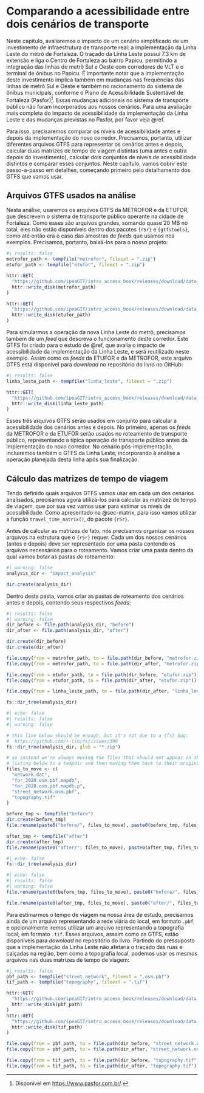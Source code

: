 #  Comparando a acessibilidade entre dois cenários de transporte

Neste capítulo, avaliaremos o impacto de um cenário simplificado de um investimento de infraestrutura de transporte real: a implementação da Linha Leste do metrô de Fortaleza. O traçado da Linha Leste possui 7.3 km de extensão e liga o Centro de Fortaleza ao bairro Papicu, permitindo a integração das linhas de metrô Sul e Oeste com corredores de VLT e o terminal de ônibus no Papicu. É importante notar que a implementação deste investimento implica também em mudanças nas frequências das linhas de metrô Sul e Oeste e também no racionamento do sistema de ônibus municipais, conforme o Plano de Acessibilidade Sustentável de Fortaleza (Pasfor)[^1]. Essas mudanças adicionais no sistema de transporte público não foram incorporados aos nossos cenários. Para uma avaliação mais completa do impacto de acessibilidade da implementação da Linha Leste e das mudanças previstas no Pasfor, por favor veja @ref.

[^1]: Disponível em <https://www.pasfor.com.br/>.

Para isso, precisaremos comparar os níveis de acessibilidade antes e depois da implementação do novo corredor. Precisamos, portanto, utilizar diferentes arquivos GTFS para representar os cenários antes e depois, calcular duas matrizes de tempo de viagem distintas (uma antes e outra depois do investimento), calcular dois conjuntos de níveis de acessibilidade distintos e comparar esses conjuntos. Neste capítulo, vamos cobrir este passo-a-passo em detalhes, começando primeiro pelo detalhamento dos GTFS que vamos usar.

## Arquivos GTFS usados na análise

Nesta análise, usaremos os arquivos GTFS da METROFOR e da ETUFOR, que descrevem o sistema de transporte público operante na cidade de Fortaleza. Como esses são arquivos grandes, somando quase 20 MB no total, eles não estão disponíveis dentro dos pacotes `{r5r}` e `{gtfstools}`, como até então era o caso das amostras de *feeds* que usamos nos exemplos. Precisamos, portanto, baixá-los para o nosso projeto:

```r
#| results: false
metrofor_path <- tempfile("metrofor", fileext = ".zip")
etufor_path <- tempfile("etufor", fileext = ".zip")

httr::GET(
  "https://github.com/ipeaGIT/intro_access_book/releases/download/data_1st_edition/gtfs_for_metrofor_2021-01.zip",
  httr::write_disk(metrofor_path)
)

httr::GET(
  "https://github.com/ipeaGIT/intro_access_book/releases/download/data_1st_edition/gtfs_for_etufor_2019-10.zip",
  httr::write_disk(etufor_path)
)
```

Para simularmos a operação da nova Linha Leste do metrô, precisamos também de um *feed* que descreva o funcionamento deste corredor. Este GTFS foi criado para o estudo de @ref, que avalia o impacto de acessibilidade da implementação da Linha Leste, e será reutilizado neste exemplo. Assim como os *feeds* da ETUFOR e da METROFOR, este arquivo GTFS está disponível para *download* no repositório do livro no GitHub:

```r
#| results: false
linha_leste_path <- tempfile("linha_leste", fileext = ".zip")

httr::GET(
  "https://github.com/ipeaGIT/intro_access_book/releases/download/data_1st_edition/gtfs_linha_leste.zip",
  httr::write_disk(linha_leste_path)
)
```

Esses três arquivos GTFS serão usados em conjunto para calcular a acessibilidade dos cenários antes e depois. No primeiro, apenas os *feeds* da METROFOR e da ETUFOR serão usados no roteamento de transporte público, representando a típica operação de transporte público antes da implementação do novo corredor. No cenário pós-implementação, incluiremos também o GTFS da Linha Leste, incorporando à análise a operação planejada desta linha após sua finalização.

## Cálculo das matrizes de tempo de viagem

Tendo definido quais arquivos GTFS vamos usar em cada um dos cenários analisados, precisamos agora utilizá-los para calcular as matrizez de tempo de viagem, que por sua vez vamos usar para estimar os níveis de acessibilidade. Como apresentado na @sec-matrix, para isso vamos utilizar a função `travel_time_matrix()`, do pacote `{r5r}`.

Antes de calcular as matrizes de fato, nós precisamos organizar os nossos arquivos na estrutura que o `{r5r}` requer. Cada um dos nossos cenários (antes e depois) deve ser representado por uma pasta contendo os arquivos necessários para o roteamento. Vamos criar uma pasta dentro da qual vamos botar as pastas do roteamento:

```r
#| warning: false
analysis_dir <- "impact_analysis"

dir.create(analysis_dir)
```

Dentro desta pasta, vamos criar as pastas de roteamento dos cenários antes e depois, contendo seus respectivos *feeds*:

```r
#| results: false
#| warning: false
dir_before <- file.path(analysis_dir, "before")
dir_after <- file.path(analysis_dir, "after")

dir.create(dir_before)
dir.create(dir_after)

file.copy(from = metrofor_path, to = file.path(dir_before, "metrofor.zip"))
file.copy(from = metrofor_path, to = file.path(dir_after, "metrofor.zip"))

file.copy(from = etufor_path, to = file.path(dir_before, "etufor.zip"))
file.copy(from = etufor_path, to = file.path(dir_after, "etufor.zip"))

file.copy(from = linha_leste_path, to = file.path(dir_after, "linha_leste.zip"))

fs::dir_tree(analysis_dir)
```

```r
#| echo: false
#| results: false
#| warning: false

# this line below should be enough, but it's not due to a {fs} bug:
#  https://github.com/r-lib/fs/issues/398
fs::dir_tree(analysis_dir, glob = "*.zip")

# so instead we're always moving the files that should not appear in the file
# listing below to a tempdir and then moving them back to their original dir
files_to_move <- c(
  "network.dat",
  "for_2020.osm.pbf.mapdb",
  "for_2020.osm.pbf.mapdb.p",
  "street_network.osm.pbf",
  "topography.tif"
)

before_tmp <- tempfile("before")
dir.create(before_tmp)
file.rename(paste0("before/", files_to_move), paste0(before_tmp, files_to_move))

after_tmp <- tempfile("after")
dir.create(after_tmp)
file.rename(paste0("after/", files_to_move), paste0(after_tmp, files_to_move))
```

```r
#| echo: false
fs::dir_tree(analysis_dir)
```

```r
#| echo: false
#| results: false
#| warning: false
file.rename(paste0(before_tmp, files_to_move), paste0("before/", files_to_move))

file.rename(paste0(after_tmp, files_to_move), paste0("after/", files_to_move))
```

Para estimarmos o tempo de viagem na nossa área de estudo, precisamos ainda de um arquivo representando a rede viária do local, em formato `.pbf`, e opcionalmente iremos utilizar um arquivo representando a topografia local, em formato `.tif`. Esses arquivos, asssim como os GTFS, estão disponíveis para *download* no repositório do livro. Partindo do pressuposto que a implementação da Linha Leste não afetaria o traçado das ruas e calçadas na região, bem como a topografia local, podemos usar os mesmos arquivos nas duas matrizes de tempo de viagem:

```r
#| results: false
pbf_path <- tempfile("street_network", fileext = ".osm.pbf")
tif_path <- tempfile("topography", fileext = ".tif")

httr::GET(
  "https://github.com/ipeaGIT/intro_access_book/releases/download/data_1st_edition/spo_2020.osm.pbf",
  httr::write_disk(pbf_path)
)
httr::GET(
  "https://github.com/ipeaGIT/intro_access_book/releases/download/data_1st_edition/topografia3_spo.tif",
  httr::write_disk(tif_path)
)

file.copy(from = pbf_path, to = file.path(dir_before, "street_network.osm.pbf"))
file.copy(from = pbf_path, to = file.path(dir_after, "street_network.osm.pbf"))

file.copy(from = tif_path, to = file.path(dir_before, "topography.tif"))
file.copy(from = tif_path, to = file.path(dir_after, "topography.tif"))
```

<!-- ```{r} -->
<!-- fs::dir_tree(tmpdir) -->
<!-- ``` -->

<!-- Finalmente, podemos começar o cálculo das matrizes. A primeira etapa é construir a rede de transporte multimodal usada pelo `{r5r}` no roteamento e criar uma conexão com o `R5`, o que é feito com o comando `setup_r5()`: -->

<!-- ```{r} -->
<!-- #| message: false -->
<!-- #| warning: false -->
<!-- options(java.parameters = "-Xmx4G") -->

<!-- library(r5r) -->

<!-- before_r5r_core <- setup_r5(dir_before, verbose = FALSE) -->
<!-- after_r5r_core <- setup_r5(dir_after, verbose = FALSE) -->
<!-- ``` -->

<!-- Tendo sido criada a conexão com o `R5` para os dois cenários, prosseguimos agora para o cálculo da matriz, de fato. De forma a avaliar a hipotética política adequadamente, nós precisamos usar os mesmos parâmetros em ambos os cenários. Vamos considerar viagens a pé ou por transporte público, permitir até 800 metros nas pernas de acesso e egresso a paradas e limitar o tempo máximo de viagem em até 60 minutos. Vamos considerar o horário de partida de 14:00 em uma típica segunda-feira de operação. Como origens e destinos, vamos usar os centróides da grade disponibilizada no `r5r`: -->

<!-- ```{r} -->
<!-- library(data.table) -->

<!-- points <- fread(system.file("extdata/spo/spo_hexgrid.csv", package = "r5r")) -->

<!-- before_ttm <- travel_time_matrix( -->
<!--   before_r5r_core, -->
<!--   origins = points, -->
<!--   destinations = points, -->
<!--   mode = c("WALK", "TRANSIT"), -->
<!--   departure_datetime = as.POSIXct( -->
<!--     "13-05-2019 14:00:00", -->
<!--     format = "%d-%m-%Y %H:%M:%S" -->
<!--   ), -->
<!--   max_walk_dist = 800, -->
<!--   max_trip_duration = 120, -->
<!--   verbose = FALSE, -->
<!--   progress = FALSE -->
<!-- ) -->

<!-- after_ttm <- travel_time_matrix( -->
<!--   after_r5r_core, -->
<!--   origins = points, -->
<!--   destinations = points, -->
<!--   mode = c("WALK", "TRANSIT"), -->
<!--   departure_datetime = as.POSIXct( -->
<!--     "13-05-2019 14:00:00", -->
<!--     format = "%d-%m-%Y %H:%M:%S" -->
<!--   ), -->
<!--   max_walk_dist = 800, -->
<!--   max_trip_duration = 120, -->
<!--   verbose = FALSE, -->
<!--   progress = FALSE -->
<!-- ) -->

<!-- before_ttm -->

<!-- after_ttm -->
<!-- ``` -->

<!-- Como podemos ver, alguns tempos de viagem do cenário pós aumento das frequências são menores do que antes da mudança. Maior frequência de transporte público leva a menores tempos de espera nas paradas de embarque e em eventuais transferências, o que leva a menores tempos de viagem. Muitos tempos, no entanto, são iguais nos dois cenários. Isto é uma provável evidência de que as viagens nesses casos são feitas a pé, e, consequentemente, não são afetadas por mudanças no transporte público. -->

<!-- ## Cálculo da acessibilidade nos cenários antes e depois -->

<!-- O cálculo da acessibilidade é muito simples, requerendo apenas um processamento básico dos nossos dados e a aplicação de uma das funções de acessibilidade do pacote `{accessibility}`. Como tratamento dos dados, vamos juntar as matrizes dos dois cenários em uma única tabela, identificando cada cenário com a coluna `scenario`: -->

<!-- ```{r} -->
<!-- ttm <- rbind(before_ttm, after_ttm, idcol = "scenario") -->
<!-- ttm[, scenario := factor(scenario, labels = c("before", "after"))] -->

<!-- ttm -->
<!-- ``` -->

<!-- Para o cálculo da acessibilidade, vamos precisar de uma tabela com os dados de uso do solo da cidade de São Paulo. Para isso, nós usamos a função `read_landuse()` do pacote `{aopdata}` (mais detalhes sobre o pacote são apresentados na [Seção 5](s5_dados_aop.qmd)): -->

<!-- ```{r} -->
<!-- #| message: false -->
<!-- library(aopdata) -->

<!-- sp_data <- read_landuse("spo", showProgress = FALSE) -->
<!-- ``` -->

<!-- Para fins de demonstração, vamos calcular a acessibilidade a postos de trabalho e a escolas públicas na nossa área de estudo. Os dados do total de empregos e escolas em cada hexágono estão listados nas colunas `T001` e `E001`, respectivamente. Vamos renomeá-las para facilitar sua identificação e manter apenas as colunas necessárias na tabela de dados de uso do solo (vamos manter também as colunas `P001`, de população total em cada hexágono, e `R003`, do decil de renda em que cada hexágono se encontra, que serão úteis mais à frente): -->

<!-- ```{r} -->
<!-- cols_to_keep <- c("id", "jobs", "schools", "population", "decile") -->

<!-- setnames( -->
<!--   sp_data, -->
<!--   old = c("id_hex", "T001", "E001", "P001", "R003"), -->
<!--   new = cols_to_keep -->
<!-- ) -->
<!-- sp_data[, setdiff(names(sp_data), cols_to_keep) := NULL] -->

<!-- sp_data -->
<!-- ``` -->

<!-- A parte mais difícil do processo do cálculo de acessibilidade é a definição da medida a ser utilizada. É extremamente importante pesar as vantagens e desvantagens de cada uma e compreender quais medidas se adequam às oportunidades para quais se deseja calcular os níveis de acessibilidade. Neste exemplo, utilizaremos duas medidas distintas: -->

<!-- - No cálculo da acessibilidade a empregos, vamos usar a medida de oportunidades cumulativas. Esta métrica nos permite entender quantos empregos são acessíveis dentro de um determinado custo de viagem, representando, desta forma, a oferta de empregos aos habitantes de cada uma das células de nossa grade. Embora essa medida não leve em consideração a competição por empregos, sua principal vantagem é que ela é de muito simples comunicação e interpretação. Em nosso exemplo, vamos tomar como limite de custo um tempo de viagem de 30 minutos. -->

<!-- - No cálculo da acessibilidade a escolas públicas, vamos usar a medida de custo mínimo de viagem. Esta métrica é especialmente útil para avaliar a cobertura de serviços públicos essenciais, como educação e saúde básica, pois é desejado que a maior parte da população de uma cidade esteja a uma distância considerada razoável desses serviços. -->

<!-- Como mostrado anteriormente, na @sec-accessibility, o cálculo dessas medidas pode ser feito com as funções `cumulative_cutoff()` e `cost_to_closest()`, respectivamente, do pacote `{accessibility}`: -->

<!-- ```{r} -->
<!-- library(accessibility) -->

<!-- setnames(ttm, old = c("fromId", "toId"), new = c("from_id", "to_id")) -->

<!-- access_to_jobs <- cumulative_cutoff( -->
<!--   travel_matrix = ttm, -->
<!--   land_use_data = sp_data, -->
<!--   opportunity = "jobs", -->
<!--   travel_cost = "travel_time", -->
<!--   cutoff = 30, -->
<!--   group_by = "scenario" -->
<!-- ) -->
<!-- access_to_jobs -->

<!-- time_to_schools <- cost_to_closest( -->
<!--   travel_matrix = ttm, -->
<!--   land_use_data = sp_data, -->
<!--   opportunity = "schools", -->
<!--   travel_cost = "travel_time", -->
<!--   group_by = "scenario" -->
<!-- ) -->
<!-- time_to_schools -->
<!-- ``` -->

<!-- Como podemos ver, o resultado da função de custo mínimo de viagem inclui alguns valores `Inf`. As origens listadas com este valor não conseguem alcançar dentro de 120 minutos (limite de tempo de viagem imposto no cálculo da matriz) nenhum destino em que está localizada ao menos uma escola pública. O valor `Inf`, portanto, é utilizado para sinalizar esta condição. -->

<!-- ## Análise dos níveis de acessibilidade antes e depois -->

<!-- Agora que calculamos os níveis de acessibilidade em cada cenário, precisamos compreender como as mudanças na frequência das linhas de transporte público afetaram as condições de acessibilidade em nossa área de estudo. Uma boa forma de entender isso é olhando para a distribuição espacial dos níveis de acessibilidade. Vamos usar o pacote `{aopdata}` para baixar as informações espaciais da nossa área de estudo e juntá-las às nossas tabelas de acessibilidade:  -->

<!-- ```{r} -->
<!-- sp_grid <- read_grid("spo") -->
<!-- setDT(sp_grid) -->

<!-- access_to_jobs[sp_grid, on = c(id = "id_hex"), geom := i.geom] -->
<!-- time_to_schools[sp_grid, on = c(id = "id_hex"), geom := i.geom] -->
<!-- ``` -->

<!-- Feito isso, apresentamos os resultados em formato de mapa: -->

<!-- ```{r} -->
<!-- #| message: false -->
<!-- library(ggplot2) -->
<!-- library(sf) -->

<!-- access_to_jobs_sf <- st_sf(access_to_jobs) -->

<!-- ggplot(access_to_jobs_sf) + -->
<!--   geom_sf(aes(fill = jobs)) + -->
<!--   facet_wrap(~ scenario, nrow = 1) + -->
<!--   scale_fill_viridis_c( -->
<!--     option = "inferno", -->
<!--     label = scales::label_number(scale = 1/1000, suffix = "k") -->
<!--   ) -->

<!-- time_to_schools_sf <- st_sf(time_to_schools) -->

<!-- ggplot(time_to_schools_sf) + -->
<!--   geom_sf(aes(fill = travel_time)) + -->
<!--   facet_wrap(~ scenario, nrow = 1) + -->
<!--   scale_fill_viridis_c(option = "cividis", direction = -1) -->
<!-- ``` -->

<!-- Como podemos ver, o aumento da frequência das linhas levou a um aumento significativo da acessibilidade em grande parte da nossa área de estudo. No entanto, embora os mapas acima sejam bons para mostrar os impactos espaciais da nossa política hipotética, eles não comunicam efetivamente o impacto médio da política à população. Para facilitar a comunicação dos nossos resultados, portanto, vamos calcular o nível médio da acessibilidade em cada um dos cenários: -->

<!-- ```{r} -->
<!-- access_to_jobs[sp_data, on = "id", population := i.population] -->
<!-- avg_access_to_jobs <- access_to_jobs[ -->
<!--   , -->
<!--   .(avg_access = weighted.mean(jobs, w = population)), -->
<!--   by = scenario -->
<!-- ] -->

<!-- ggplot(avg_access_to_jobs) + geom_col(aes(scenario, avg_access)) -->

<!-- time_to_schools[sp_data, on = "id", population := i.population] -->
<!-- time_to_schools[ -->
<!--   , -->
<!--   treated_travel_time := ifelse(is.infinite(travel_time), 120, travel_time) -->
<!-- ] -->
<!-- avg_time_to_schools <- time_to_schools[ -->
<!--   , -->
<!--   .(avg_time = weighted.mean(treated_travel_time, w = population)), -->
<!--   by = scenario -->
<!-- ] -->

<!-- ggplot(avg_time_to_schools) + geom_col(aes(scenario, avg_time)) -->
<!-- ``` -->

<!-- Como é de se esperar, o aumento da frequência de linhas de metrô e trem resulta no aumento da acessibilidade média da população de São Paulo. Essas linhas, entretanto, não estão igualmente distribuídas no território: algumas pessoas têm acesso mais fácil às suas estações do que outras. Assim, a facilidade de acesso a elas, e consequentemente do acesso a oportunidades de emprego e educação, depende de onde cada pessoa reside - o que, por sua vez, está muito relacionado a características socioeconômicas como classe e raça. O gráfico abaixo explora a distribuição de empregos acessíveis e de tempo até a escola mais próxima por decil de renda: -->

<!-- ```{r} -->
<!-- sp_data[, decile := factor(decile)] -->
<!-- access_to_jobs[sp_data, on = "id", decile := i.decile] -->

<!-- ggplot(access_to_jobs[!is.na(decile)]) + -->
<!--   geom_boxplot(aes(decile, jobs, weight = population, group = decile)) + -->
<!--   facet_wrap(~ scenario, nrow = 1) -->

<!-- time_to_schools[sp_data, on = "id", decile := i.decile] -->

<!-- ggplot(time_to_schools[!is.na(decile)]) + -->
<!--   geom_boxplot( -->
<!--     aes(decile, treated_travel_time, weight = population, group = decile) -->
<!--   ) + -->
<!--   facet_wrap(~ scenario, nrow = 1) -->
<!-- ``` -->

